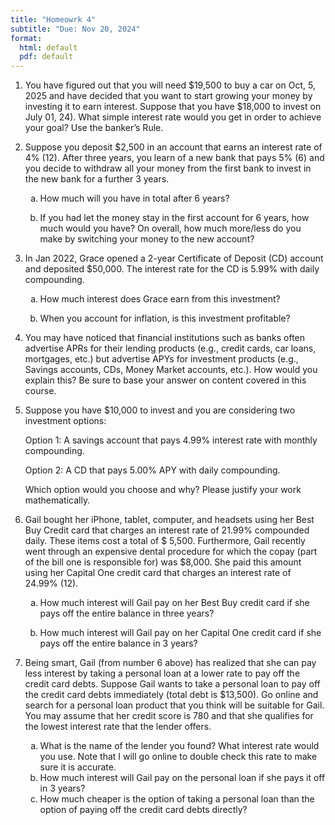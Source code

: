 ```yaml
---
title: "Homeowrk 4"
subtitle: "Due: Nov 20, 2024"
format:
  html: default
  pdf: default
---
```


1.  You have figured out that you will need \$19,500 to buy a car on Oct, 5, 2025 and have decided that you want to start growing your money by investing it to earn interest. Suppose that you have \$18,000 to invest on July 01, 24). What simple interest rate would you get in order to achieve your goal? Use the banker's Rule. \vspace{1.5in}

2.  Suppose you deposit \$2,500 in an account that earns an interest rate of 4% (12). After three years, you learn of a new bank that pays 5% (6) and you decide to withdraw all your money from the first bank to invest in the new bank for a further 3 years.

    a.  How much will you have in total after 6 years?\vspace{1.5in}

    b.  If you had let the money stay in the first account for 6 years, how much would you have? On overall, how much more/less do you make by switching your money to the new account?\vspace{4in}

3.  In Jan 2022, Grace opened a 2-year Certificate of Deposit (CD) account and deposited \$50,000. The interest rate for the CD is 5.99% with daily compounding.

    a.  How much interest does Grace earn from this investment? \vspace{2in}

    b.  When you account for inflation, is this investment profitable? \clearpage

4.  You may have noticed that financial institutions such as banks often advertise APRs for their lending products (e.g., credit cards, car loans, mortgages, etc.) but advertise APYs for investment products (e.g., Savings accounts, CDs, Money Market accounts, etc.). How would you explain this? Be sure to base your answer on content covered in this course. \vspace{2.2in}

5.  Suppose you have \$10,000 to invest and you are considering two investment options:

    Option 1: A savings account that pays 4.99% interest rate with monthly compounding. <br>

    Option 2: A CD that pays 5.00% APY with daily compounding. <br>

    Which option would you choose and why? Please justify your work mathematically. \clearpage

6.  Gail bought her iPhone, tablet, computer, and headsets using her Best Buy Credit card that charges an interest rate of 21.99% compounded daily. These items cost a total of \$ 5,500. Furthermore, Gail recently went through an expensive dental procedure for which the copay (part of the bill one is responsible for) was \$8,000. She paid this amount using her Capital One credit card that charges an interest rate of 24.99% (12).

    a.  How much interest will Gail pay on her Best Buy credit card if she pays off the entire balance in three years? \vspace{3in}

    b.  How much interest will Gail pay on her Capital One credit card if she pays off the entire balance in 3 years?\vspace{3in}

7.  Being smart, Gail (from number 6 above) has realized that she can pay less interest by taking a personal loan at a lower rate to pay off the credit card debts. Suppose Gail wants to take a personal loan to pay off the credit card debts immediately (total debt is \$13,500). Go online and search for a personal loan product that you think will be suitable for Gail. You may assume that her credit score is 780 and that she qualifies for the lowest interest rate that the lender offers.

    a.  What is the name of the lender you found? What interest rate would you use. Note that I will go online to double check this rate to make sure it is accurate. \vspace{1.5in}
    b.  How much interest will Gail pay on the personal loan if she pays it off in 3 years? \vspace{3in}
    c.  How much cheaper is the option of taking a personal loan than the option of paying off the credit card debts directly?
